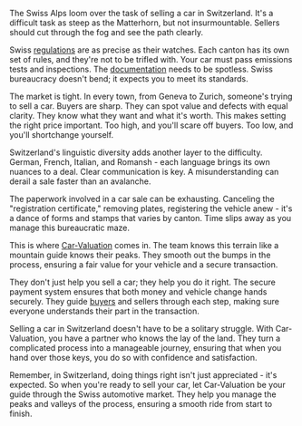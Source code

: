 The Swiss Alps loom over the task of selling a car in Switzerland. It's a difficult task as steep as the Matterhorn, but not insurmountable. Sellers should cut through the fog and see the path clearly.

Swiss [regulations](https://accurate-auto-value.com/regulations) are as precise as their watches. Each canton has its own set of rules, and they're not to be trifled with. Your car must pass emissions tests and inspections. The [documentation](https://accurate-auto-value.com/documentation) needs to be spotless. Swiss bureaucracy doesn't bend; it expects you to meet its standards.

The market is tight. In every town, from Geneva to Zurich, someone's trying to sell a car. Buyers are sharp. They can spot value and defects with equal clarity. They know what they want and what it's worth. This makes setting the right price important. Too high, and you'll scare off buyers. Too low, and you'll shortchange yourself.

Switzerland's linguistic diversity adds another layer to the difficulty. German, French, Italian, and Romansh - each language brings its own nuances to a deal. Clear communication is key. A misunderstanding can derail a sale faster than an avalanche.

The paperwork involved in a car sale can be exhausting. Canceling the "registration certificate," removing plates, registering the vehicle anew - it's a dance of forms and stamps that varies by canton. Time slips away as you manage this bureaucratic maze.

This is where [Car-Valuation](https://accurate-auto-value.com) comes in. The team knows this terrain like a mountain guide knows their peaks. They smooth out the bumps in the process, ensuring a fair value for your vehicle and a secure transaction.

They don't just help you sell a car; they help you do it right. The secure payment system ensures that both money and vehicle change hands securely. They guide [buyers](https://accurate-auto-value.com/buyer-tips) and sellers through each step, making sure everyone understands their part in the transaction.

Selling a car in Switzerland doesn't have to be a solitary struggle. With Car-Valuation, you have a partner who knows the lay of the land. They turn a complicated process into a manageable journey, ensuring that when you hand over those keys, you do so with confidence and satisfaction.

Remember, in Switzerland, doing things right isn't just appreciated - it's expected. So when you're ready to sell your car, let Car-Valuation be your guide through the Swiss automotive market. They help you manage the peaks and valleys of the process, ensuring a smooth ride from start to finish.

